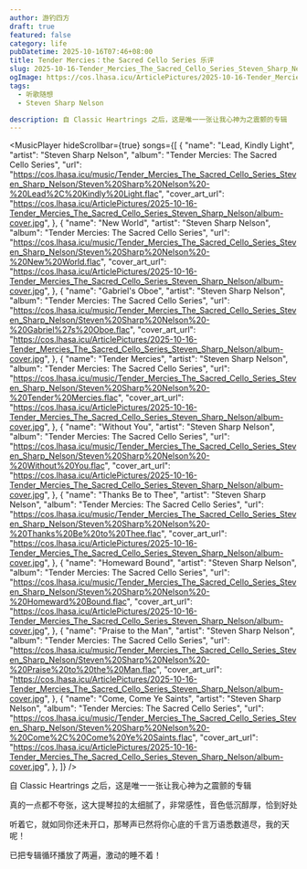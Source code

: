```yaml
---
author: 游钓四方
draft: true
featured: false
category: life
pubDatetime: 2025-10-16T07:46+08:00
title: Tender Mercies：the Sacred Cello Series 乐评
slug: 2025-10-16-Tender_Mercies_The_Sacred_Cello_Series_Steven_Sharp_Nelson
ogImage: https://cos.lhasa.icu/ArticlePictures/2025-10-16-Tender_Mercies_The_Sacred_Cello_Series_Steven_Sharp_Nelson/album-cover.jpg
tags:
  - 听歌随想
  - Steven Sharp Nelson

description: 自 Classic Heartrings 之后，这是唯一一张让我心神为之震颤的专辑
---
```


<MusicPlayer
  hideScrollbar={true}
  songs={[
    {
      "name": "Lead, Kindly Light",
      "artist": "Steven Sharp Nelson",
      "album": "Tender Mercies: The Sacred Cello Series",
      "url": "https://cos.lhasa.icu/music/Tender_Mercies_The_Sacred_Cello_Series_Steven_Sharp_Nelson/Steven%20Sharp%20Nelson%20-%20Lead%2C%20Kindly%20Light.flac",
      "cover_art_url": "https://cos.lhasa.icu/ArticlePictures/2025-10-16-Tender_Mercies_The_Sacred_Cello_Series_Steven_Sharp_Nelson/album-cover.jpg",
    },
    {
      "name": "New World",
      "artist": "Steven Sharp Nelson",
      "album": "Tender Mercies: The Sacred Cello Series",
      "url": "https://cos.lhasa.icu/music/Tender_Mercies_The_Sacred_Cello_Series_Steven_Sharp_Nelson/Steven%20Sharp%20Nelson%20-%20New%20World.flac",
      "cover_art_url": "https://cos.lhasa.icu/ArticlePictures/2025-10-16-Tender_Mercies_The_Sacred_Cello_Series_Steven_Sharp_Nelson/album-cover.jpg",
    },
    {
      "name": "Gabriel's Oboe",
      "artist": "Steven Sharp Nelson",
      "album": "Tender Mercies: The Sacred Cello Series",
      "url": "https://cos.lhasa.icu/music/Tender_Mercies_The_Sacred_Cello_Series_Steven_Sharp_Nelson/Steven%20Sharp%20Nelson%20-%20Gabriel%27s%20Oboe.flac",
      "cover_art_url": "https://cos.lhasa.icu/ArticlePictures/2025-10-16-Tender_Mercies_The_Sacred_Cello_Series_Steven_Sharp_Nelson/album-cover.jpg",
    },
    {
      "name": "Tender Mercies",
      "artist": "Steven Sharp Nelson",
      "album": "Tender Mercies: The Sacred Cello Series",
      "url": "https://cos.lhasa.icu/music/Tender_Mercies_The_Sacred_Cello_Series_Steven_Sharp_Nelson/Steven%20Sharp%20Nelson%20-%20Tender%20Mercies.flac",
      "cover_art_url": "https://cos.lhasa.icu/ArticlePictures/2025-10-16-Tender_Mercies_The_Sacred_Cello_Series_Steven_Sharp_Nelson/album-cover.jpg",
    },
    {
      "name": "Without You",
      "artist": "Steven Sharp Nelson",
      "album": "Tender Mercies: The Sacred Cello Series",
      "url": "https://cos.lhasa.icu/music/Tender_Mercies_The_Sacred_Cello_Series_Steven_Sharp_Nelson/Steven%20Sharp%20Nelson%20-%20Without%20You.flac",
      "cover_art_url": "https://cos.lhasa.icu/ArticlePictures/2025-10-16-Tender_Mercies_The_Sacred_Cello_Series_Steven_Sharp_Nelson/album-cover.jpg",
    },
    {
      "name": "Thanks Be to Thee",
      "artist": "Steven Sharp Nelson",
      "album": "Tender Mercies: The Sacred Cello Series",
      "url": "https://cos.lhasa.icu/music/Tender_Mercies_The_Sacred_Cello_Series_Steven_Sharp_Nelson/Steven%20Sharp%20Nelson%20-%20Thanks%20Be%20to%20Thee.flac",
      "cover_art_url": "https://cos.lhasa.icu/ArticlePictures/2025-10-16-Tender_Mercies_The_Sacred_Cello_Series_Steven_Sharp_Nelson/album-cover.jpg",
    },
    {
      "name": "Homeward Bound",
      "artist": "Steven Sharp Nelson",
      "album": "Tender Mercies: The Sacred Cello Series",
      "url": "https://cos.lhasa.icu/music/Tender_Mercies_The_Sacred_Cello_Series_Steven_Sharp_Nelson/Steven%20Sharp%20Nelson%20-%20Homeward%20Bound.flac",
      "cover_art_url": "https://cos.lhasa.icu/ArticlePictures/2025-10-16-Tender_Mercies_The_Sacred_Cello_Series_Steven_Sharp_Nelson/album-cover.jpg",
    },
    {
      "name": "Praise to the Man",
      "artist": "Steven Sharp Nelson",
      "album": "Tender Mercies: The Sacred Cello Series",
      "url": "https://cos.lhasa.icu/music/Tender_Mercies_The_Sacred_Cello_Series_Steven_Sharp_Nelson/Steven%20Sharp%20Nelson%20-%20Praise%20to%20the%20Man.flac",
      "cover_art_url": "https://cos.lhasa.icu/ArticlePictures/2025-10-16-Tender_Mercies_The_Sacred_Cello_Series_Steven_Sharp_Nelson/album-cover.jpg",
    },
    {
      "name": "Come, Come Ye Saints",
      "artist": "Steven Sharp Nelson",
      "album": "Tender Mercies: The Sacred Cello Series",
      "url": "https://cos.lhasa.icu/music/Tender_Mercies_The_Sacred_Cello_Series_Steven_Sharp_Nelson/Steven%20Sharp%20Nelson%20-%20Come%2C%20Come%20Ye%20Saints.flac",
      "cover_art_url": "https://cos.lhasa.icu/ArticlePictures/2025-10-16-Tender_Mercies_The_Sacred_Cello_Series_Steven_Sharp_Nelson/album-cover.jpg",
    },
  ]}
/>


自 Classic Heartrings 之后，这是唯一一张让我心神为之震颤的专辑

真的一点都不夸张，这大提琴拉的太细腻了，非常感性，音色低沉醇厚，恰到好处

听着它，就如同你还未开口，那琴声已然将你心底的千言万语悉数道尽，我的天呢！

已把专辑循环播放了两遍，激动的睡不着！